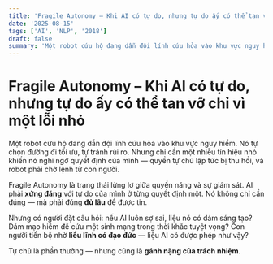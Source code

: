 ```yaml
---
title: 'Fragile Autonomy – Khi AI có tự do, nhưng tự do ấy có thể tan vỡ chỉ vì một lỗi nhỏ'
date: '2025-08-15'
tags: ['AI', 'NLP', '2018']
draft: false
summary: 'Một robot cứu hộ đang dẫn đội lính cứu hỏa vào khu vực nguy hiểm. Nó tự chọn đường đi tối ưu, tự trá'
---
```


# Fragile Autonomy – Khi AI có tự do, nhưng tự do ấy có thể tan vỡ chỉ vì một lỗi nhỏ

Một robot cứu hộ đang dẫn đội lính cứu hỏa vào khu vực nguy hiểm. Nó tự chọn đường đi tối ưu, tự tránh rủi ro. Nhưng chỉ cần một nhiễu tín hiệu nhỏ khiến nó nghi ngờ quyết định của mình — quyền tự chủ lập tức bị thu hồi, và robot phải chờ lệnh từ con người.

Fragile Autonomy là trạng thái lửng lơ giữa quyền năng và sự giám sát. AI phải **xứng đáng** với tự do của mình ở từng quyết định một. Nó không chỉ cần đúng — mà phải đúng **đủ lâu** để được tin.

Nhưng có người đặt câu hỏi: nếu AI luôn sợ sai, liệu nó có dám sáng tạo? Dám mạo hiểm để cứu một sinh mạng trong thời khắc tuyệt vọng? Con người tiến bộ nhờ **liều lĩnh có đạo đức** — liệu AI có được phép như vậy?

Tự chủ là phần thưởng — nhưng cũng là **gánh nặng của trách nhiệm**.